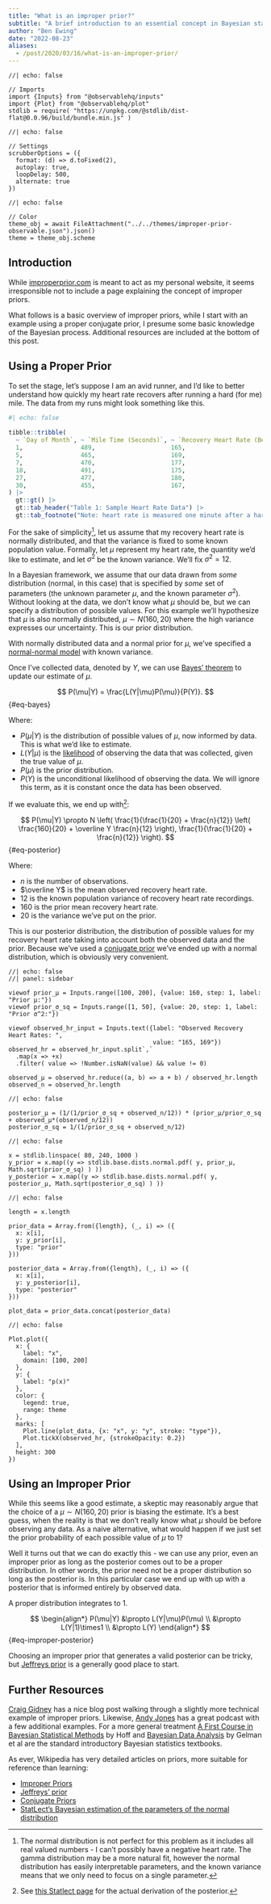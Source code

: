 ```yaml
---
title: "What is an improper prior?"
subtitle: "A brief introduction to an essential concept in Bayesian statistics."
author: "Ben Ewing"
date: "2022-08-23"
aliases: 
  - /post/2020/03/16/what-is-an-improper-prior/
---
```


```ojs
//| echo: false

// Imports
import {Inputs} from "@observablehq/inputs"
import {Plot} from "@observablehq/plot"
stdlib = require( "https://unpkg.com/@stdlib/dist-flat@0.0.96/build/bundle.min.js" )
```

```ojs
//| echo: false

// Settings
scrubberOptions = ({
  format: (d) => d.toFixed(2),
  autoplay: true,
  loopDelay: 500,
  alternate: true
})
```

```ojs
//| echo: false

// Color
theme_obj = await FileAttachment("../../themes/improper-prior-observable.json").json()
theme = theme_obj.scheme
```

## Introduction

While [improperprior.com](improperprior.com) is meant to act as my personal website, it seems irresponsible not to include a page explaining the concept of improper priors.

What follows is a basic overview of improper priors, while I start with an example using a proper conjugate prior, I presume some basic knowledge of the Bayesian process. Additional resources are included at the bottom of this post.

## Using a Proper Prior

To set the stage, let's suppose I am an avid runner, and I'd like to better understand how quickly my heart rate recovers after running a hard (for me) mile. The data from my runs might look something like this.

```r
#| echo: false
 
tibble::tribble(
  ~ `Day of Month`, ~ `Mile Time (Seconds)`, ~ `Recovery Heart Rate (Beats per Minute)`,
  1,                489,                     165,
  5,                465,                     169,
  7,                470,                     177,
  18,               491,                     175,
  27,               477,                     180,
  30,               455,                     167,
) |> 
  gt::gt() |> 
  gt::tab_header("Table 1: Sample Heart Rate Data") |> 
  gt::tab_footnote("Note: heart rate is measured one minute after a hard one mile effort.")
```

For the sake of simplicity[^1], let us assume that my recovery heart rate is normally distributed, and that the variance is fixed to some known population value. Formally, let $\mu$ represent my heart rate, the quantity we'd like to estimate, and let $\sigma^2$ be the known variance. We'll fix $\sigma^2=12$.

In a Bayesian framework, we assume that our data drawn from _some_ distribution (normal, in this case) that is specified by _some_ set of parameters (the unknown parameter $\mu$, and the known parameter $\sigma^2$). Without looking at the data, we don't know what $\mu$ should be, but we can specify a distribution of possible values. For this example we'll hypothesize that $\mu$ is also normally distributed, $\mu \sim N(160, 20)$ where the high variance expresses our uncertainty. This is our prior distribution.

With normally distributed data and a normal prior for $\mu$, we've specified a [normal-normal model](https://www.statlect.com/fundamentals-of-statistics/normal-distribution-Bayesian-estimation) with known variance.

Once I've collected data, denoted by $Y$, we can use [Bayes' theorem](https://en.wikipedia.org/wiki/Bayes%27_theorem) to update our estimate of $\mu$.

$$
P(\mu|Y) = \frac{L(Y|\mu)P(\mu)}{P(Y)}.
$$ {#eq-bayes}

Where:

- $P(\mu|Y)$ is the distribution of possible values of $\mu$, now informed by data. This is what we'd like to estimate.
- $L(Y|\mu)$ is the [likelihood](https://en.wikipedia.org/wiki/Likelihood_function) of observing the data that was collected, given the true value of $\mu$.
- $P(\mu)$ is the prior distribution.
- $P(Y)$ is the unconditional likelihood of observing the data. We will ignore this term, as it is constant once the data has been observed.

If we evaluate this, we end up with[^2]:

$$
P(\mu|Y) \propto N \left(
  \frac{1}{\frac{1}{20} + \frac{n}{12}} \left( \frac{160}{20} + \overline Y \frac{n}{12} \right),
  \frac{1}{\frac{1}{20} + \frac{n}{12}}
  \right).
$$ {#eq-posterior}

Where:

- $n$ is the number of observations.
- $\overline Y$ is the mean observed recovery heart rate.
- $12$ is the known population variance of recovery heart rate recordings.
- $160$ is the prior mean recovery heart rate.
- $20$ is the variance we've put on the prior.

This is our posterior distribution, the distribution of possible values for my recovery heart rate taking into account both the observed data and the prior. Because we've used a [conjugate prior](https://en.wikipedia.org/wiki/Conjugate_prior) we've ended up with a normal distribution, which is obviously very convenient.

```ojs
//| echo: false
//| panel: sidebar

viewof prior_µ = Inputs.range([100, 200], {value: 160, step: 1, label: "Prior µ:"})
viewof prior_σ_sq = Inputs.range([1, 50], {value: 20, step: 1, label: "Prior σ^2:"})

viewof observed_hr_input = Inputs.text({label: "Observed Recovery Heart Rates: ", 
                                        value: "165, 169"})
observed_hr = observed_hr_input.split`,`
  .map(x => +x)
  .filter( value => !Number.isNaN(value) && value != 0)

observed_µ = observed_hr.reduce((a, b) => a + b) / observed_hr.length
observed_n = observed_hr.length
```

```ojs
//| echo: false

posterior_µ = (1/(1/prior_σ_sq + observed_n/12)) * (prior_µ/prior_σ_sq + observed_µ*(observed_n/12))
posterior_σ_sq = 1/(1/prior_σ_sq + observed_n/12)
```

```ojs
//| echo: false

x = stdlib.linspace( 80, 240, 1000 )
y_prior = x.map((y => stdlib.base.dists.normal.pdf( y, prior_µ, Math.sqrt(prior_σ_sq) ) ))
y_posterior = x.map((y => stdlib.base.dists.normal.pdf( y, posterior_µ, Math.sqrt(posterior_σ_sq) ) ))
```

```ojs
//| echo: false

length = x.length

prior_data = Array.from({length}, (_, i) => ({
  x: x[i],
  y: y_prior[i],
  type: "prior"
}))

posterior_data = Array.from({length}, (_, i) => ({
  x: x[i],
  y: y_posterior[i],
  type: "posterior"
}))

plot_data = prior_data.concat(posterior_data)
```

```ojs
//| echo: false

Plot.plot({
  x: {
    label: "x",
    domain: [100, 200]
  },
  y: {
    label: "p(x)"
  },
  color: {
    legend: true,
    range: theme
  },
  marks: [
    Plot.line(plot_data, {x: "x", y: "y", stroke: "type"}),
    Plot.tickX(observed_hr, {strokeOpacity: 0.2})
  ],
  height: 300
})
```

## Using an Improper Prior

While this seems like a good estimate, a skeptic may reasonably argue that the choice of a $\mu \sim N(160, 20)$ prior is biasing the estimate. It's a best guess, when the reality is that we don't really know what $\mu$ should be before observing any data. As a naive alternative, what would happen if we just set the prior probability of each possible value of $\mu$ to 1? 

Well it turns out that we can do exactly this - we can use any prior, even an improper prior as long as the posterior comes out to be a proper distribution. In other words, the prior need not be a proper distribution so long as the posterior is. In this particular case we end up with up with a posterior that is informed entirely by observed data. 

<aside>
A proper distribution integrates to 1.
</aside>

$$
\begin{align*} 
P(\mu|Y) &\propto L(Y|\mu)P(\mu) \\
         &\propto L(Y|1)\times1 \\
         &\propto L(Y)
\end{align*} 
$$ {#eq-improper-posterior}

Choosing an improper prior that generates a valid posterior can be tricky, but [Jeffreys prior](https://en.wikipedia.org/wiki/Jeffreys_prior) is a generally good place to start.


## Further Resources

[Craig Gidney](https://algassert.com/post/1630) has a nice blog post walking through a slightly more technical example of improper priors. Likewise, [Andy Jones](https://andrewcharlesjones.github.io/journal/improper-priors.html) has a great podcast with a few additional examples. For a more general treatment [A First Course in Bayesian Statistical Methods](https://duckduckgo.com/?t=ffab&q=A+First+Course+in+Bayesian+Statistical+Methods&atb=v198-1&ia=shopping) by Hoff and [Bayesian Data Analysis](https://duckduckgo.com/?q=bayesian+data+analysis&t=ffab&atb=v198-1&ia=shopping) by Gelman et al are the standard introductory Bayesian statistics textbooks.

As ever, Wikipedia has very detailed articles on priors, more suitable for reference than learning:

* [Improper Priors](https://en.wikipedia.org/wiki/Prior_probability#Improper_priors)
* [Jeffreys' prior](https://en.wikipedia.org/wiki/Jeffreys_prior)
* [Conjugate Priors](https://en.wikipedia.org/wiki/Conjugate_prior)
* [StatLect's Bayesian estimation of the parameters of the normal distribution](https://www.statlect.com/fundamentals-of-statistics/normal-distribution-Bayesian-estimation)

[^1]: The normal distribution is not perfect for this problem as it includes all real valued numbers - I can't possibly have a negative heart rate. The gamma distribution may be a more natural fit, however the normal distribution has easily interpretable parameters, and the known variance means that we only need to focus on a single parameter.
[^2]: See [this Statlect page](https://www.statlect.com/fundamentals-of-statistics/normal-distribution-Bayesian-estimation) for the actual derivation of the posterior.
